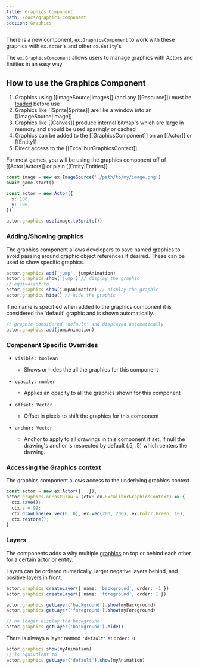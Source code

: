 ```yaml
---
title: Graphics Component
path: /docs/graphics-component
section: Graphics
---
```


There is a new component, `ex.GraphicsComponent` to work with these graphics with `ex.Actor`'s and other `ex.Entity`'s

The `ex.GraphicsComponent` allows users to manage graphics with Actors and Entities in an easy way

## How to use the Graphics Component

1. Graphics using [[ImageSource|images]] (and any [[Resource]]) must be [loaded](assets) before use
2. Graphics like [[Sprite|Sprites]] are like a window into an [[ImageSource|image]]
3. Graphics like [[Canvas]] produce internal bitmap's which are large in memory and should be used sparingly or cached
4. Graphics can be added to the [[GraphicsComponent]] on an [[Actor]] or [[Entity]]
5. Direct access to the [[ExcaliburGraphicsContext]]

For most games, you will be using the graphics component off of [[Actor|Actors]] or plain [[Entity|Entities]].

```typescript
const image = new ex.ImageSource('./path/to/my/image.png')
await game.start()

const actor = new Actor({
  x: 100,
  y: 100,
})

actor.graphics.use(image.toSprite())
```

### Adding/Showing graphics

The graphics component allows developers to save named graphics to avoid passing around graphic object references if desired. These can be used to show specific graphics.

```typescript
actor.graphics.add('jump', jumpAnimation)
actor.graphics.show('jump') // display the graphic
// equivalent to
actor.graphics.show(jumpAnimation) // display the graphic
actor.graphics.hide() // hide the graphic
```

If no name is specified when added to the graphics component it is considered the 'default' graphic and is shown automatically.

```typescript
// graphic considered 'default' and displayed automatically
actor.graphics.add(jumpAnimation)
```

### Component Specific Overrides

- `visible: boolean`

  - Shows or hides the all the graphics for this component

- `opacity: number`

  - Applies an opacity to all the graphics shown for this component

- `offset: Vector`

  - Offset in pixels to shift the graphics for this component

- `anchor: Vector`
  - Anchor to apply to all drawings in this component if set, if null the drawing's anchor is respected by default (.5, .5) which centers the drawing.

### Accessing the Graphics context

The graphics component allows access to the underlying graphics context.

```typescript
const actor = new ex.Actor({...});
actor.graphics.onPostDraw = (ctx: ex.ExcaliburGraphicsContext) => {
  ctx.save();
  ctx.z = 99;
  ctx.drawLine(ex.vec(0, 0), ex.vec(200, 200), ex.Color.Green, 10);
  ctx.restore();
}
```

### Layers

The components adds a why multiple [graphics](#graphics) on top or behind each other for a certain actor or entity.

Layers can be ordered numerically, larger negative layers behind, and positive layers in front.

```typescript
actor.graphics.createLayer({ name: 'background', order: -1 })
actor.graphics.createLayer({ name: 'foreground', order: 1 })

actor.graphics.getLayer('background').show(myBackground)
actor.graphics.getLayer('foreground').show(myForeground)

// no longer display the background
actor.graphics.getLayer('background').hide()
```

There is always a layer named `'default'` at `order: 0`

```typescript
actor.graphics.show(myAnimation)
// is equivalent to
actor.graphics.getLayer('default').show(myAnimation)
```
